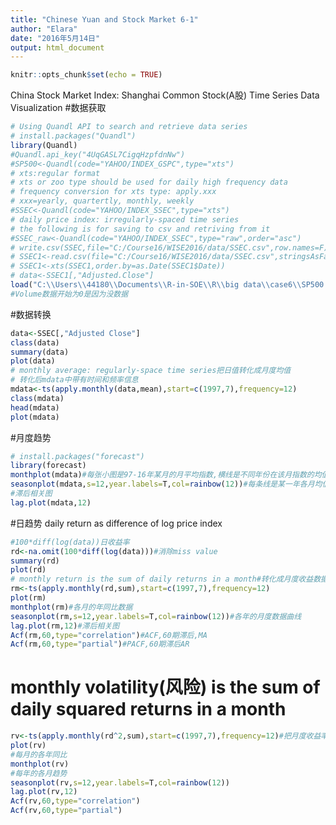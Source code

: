 ```yaml
---
title: "Chinese Yuan and Stock Market 6-1"
author: "Elara"
date: "2016年5月14日"
output: html_document
---
```


```r
knitr::opts_chunk$set(echo = TRUE)
```

China Stock Market Index: Shanghai Common Stock(A股)
Time Series Data Visualization
#数据获取
```r
# Using Quandl API to search and retrieve data series
# install.packages("Quandl")
library(Quandl)
#Quandl.api_key("4UqGASL7CigqHzpfdnNw")
#SP500<-Quandl(code="YAHOO/INDEX_GSPC",type="xts") 
# xts:regular format
# xts or zoo type should be used for daily high frequency data
# frequency conversion for xts type: apply.xxx
# xxx=yearly, quartertly, monthly, weekly
#SSEC<-Quandl(code="YAHOO/INDEX_SSEC",type="xts") 
# daily price index: irregularly-spaced time series
# the following is for saving to csv and retriving from it
#SSEC_raw<-Quandl(code="YAHOO/INDEX_SSEC",type="raw",order="asc") 
# write.csv(SSEC,file="C:/Course16/WISE2016/data/SSEC.csv",row.names=F)
# SSEC1<-read.csv(file="C:/Course16/WISE2016/data/SSEC.csv",stringsAsFactors=F)
# SSEC1<-xts(SSEC1,order.by=as.Date(SSEC1$Date))
# data<-SSEC1[,"Adjusted.Close"]
load("C:\\Users\\44180\\Documents\\R-in-SOE\\R\\big data\\case6\\SP500 and SSEC.RData")
#Volume数据开始为0是因为没数据
```

#数据转换
```r
data<-SSEC[,"Adjusted Close"]
class(data)
summary(data)
plot(data)
# monthly average: regularly-space time series把日值转化成月度均值
# 转化后mdata中带有时间和频率信息
mdata<-ts(apply.monthly(data,mean),start=c(1997,7),frequency=12)
class(mdata)
head(mdata)
plot(mdata)
```

#月度趋势
```r
# install.packages("forecast")
library(forecast)
monthplot(mdata)#每张小图是97-16年某月的月平均指数,横线是不同年份在该月指数的均值
seasonplot(mdata,s=12,year.labels=T,col=rainbow(12))#每条线是某一年各月均值
#滞后相关图
lag.plot(mdata,12)
```
#日趋势 daily return as difference of log price index
```r
#100*diff(log(data))日收益率
rd<-na.omit(100*diff(log(data)))#消除miss value
summary(rd)
plot(rd)
# monthly return is the sum of daily returns in a month#转化成月度收益数据
rm<-ts(apply.monthly(rd,sum),start=c(1997,7),frequency=12)
plot(rm)
monthplot(rm)#各月的年同比数据
seasonplot(rm,s=12,year.labels=T,col=rainbow(12))#各年的月度数据曲线
lag.plot(rm,12)#滞后相关图
Acf(rm,60,type="correlation")#ACF,60期滞后,MA
Acf(rm,60,type="partial")#PACF,60期滞后AR
```

# monthly volatility(风险) is the sum of daily squared returns in a month
```r
rv<-ts(apply.monthly(rd^2,sum),start=c(1997,7),frequency=12)#把月度收益率数据转换为月度rd平方和数据(volatility)
plot(rv)
#每月的各年同比
monthplot(rv)
#每年的各月趋势
seasonplot(rv,s=12,year.labels=T,col=rainbow(12))
lag.plot(rv,12)
Acf(rv,60,type="correlation")
Acf(rv,60,type="partial")
```
